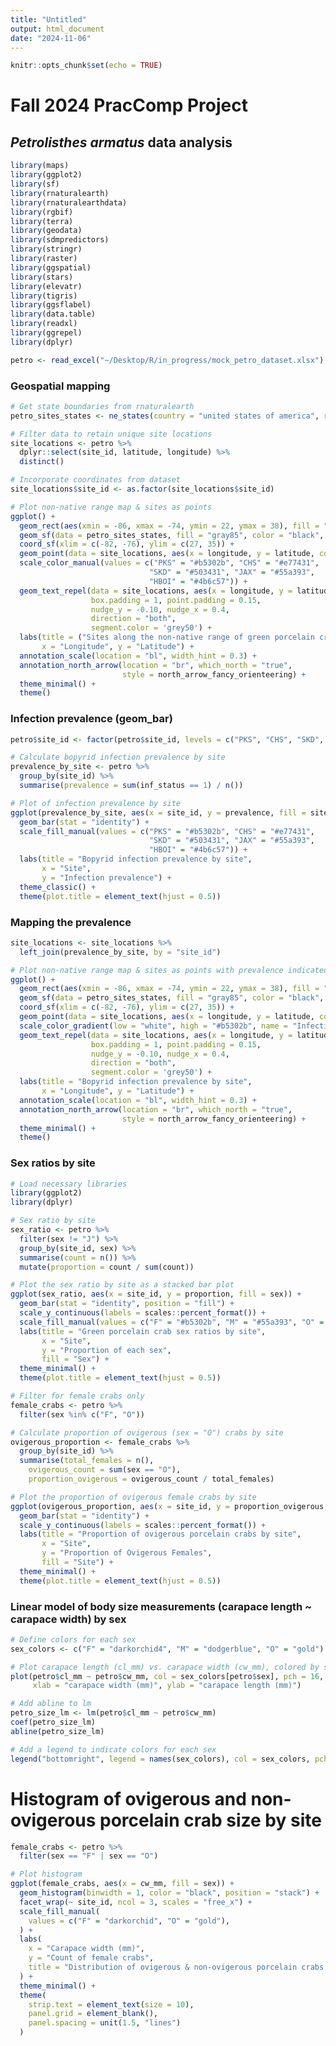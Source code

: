 ```yaml
---
title: "Untitled"
output: html_document
date: "2024-11-06"
---
```


```r
knitr::opts_chunk$set(echo = TRUE)
```
# **Fall 2024 PracComp Project**

## *Petrolisthes armatus* data analysis

```r
library(maps)
library(ggplot2)
library(sf)
library(rnaturalearth)
library(rnaturalearthdata)
library(rgbif)
library(terra)
library(geodata)
library(sdmpredictors)
library(stringr)
library(raster)
library(ggspatial)
library(stars)
library(elevatr)
library(tigris)
library(ggsflabel)
library(data.table)
library(readxl)
library(ggrepel)
library(dplyr)
```

```r
petro <- read_excel("~/Desktop/R/in_progress/mock_petro_dataset.xlsx")
```

### Geospatial mapping
```r
# Get state boundaries from rnaturalearth
petro_sites_states <- ne_states(country = "united states of america", returnclass = "sf")

# Filter data to retain unique site locations
site_locations <- petro %>%
  dplyr::select(site_id, latitude, longitude) %>%
  distinct()

# Incorporate coordinates from dataset
site_locations$site_id <- as.factor(site_locations$site_id)
```

```r
# Plot non-native range map & sites as points
ggplot() +
  geom_rect(aes(xmin = -86, xmax = -74, ymin = 22, ymax = 38), fill = "lightblue", color = NA) +
  geom_sf(data = petro_sites_states, fill = "gray85", color = "black", size = 0.3) +
  coord_sf(xlim = c(-82, -76), ylim = c(27, 35)) +
  geom_point(data = site_locations, aes(x = longitude, y = latitude, color = site_id), size = 3) +
  scale_color_manual(values = c("PKS" = "#b5302b", "CHS" = "#e77431", 
                               "SKD" = "#503431", "JAX" = "#55a393", 
                               "HBOI" = "#4b6c57")) +
  geom_text_repel(data = site_locations, aes(x = longitude, y = latitude, label = site_id),
                  box.padding = 1, point.padding = 0.15, 
                  nudge_y = -0.10, nudge_x = 0.4, 
                  direction = "both", 
                  segment.color = 'grey50') +
  labs(title = ("Sites along the non-native range of green porcelain crabs"),
       x = "Longitude", y = "Latitude") +
  annotation_scale(location = "bl", width_hint = 0.3) +
  annotation_north_arrow(location = "br", which_north = "true",
                         style = north_arrow_fancy_orienteering) +
  theme_minimal() +
  theme()
```

### Infection prevalence (geom_bar)
```r
petro$site_id <- factor(petro$site_id, levels = c("PKS", "CHS", "SKD", "JAX", "HBOI"))

# Calculate bopyrid infection prevalence by site
prevalence_by_site <- petro %>%
  group_by(site_id) %>%
  summarise(prevalence = sum(inf_status == 1) / n())

# Plot of infection prevalence by site
ggplot(prevalence_by_site, aes(x = site_id, y = prevalence, fill = site_id)) +
  geom_bar(stat = "identity") +
  scale_fill_manual(values = c("PKS" = "#b5302b", "CHS" = "#e77431", 
                               "SKD" = "#503431", "JAX" = "#55a393", 
                               "HBOI" = "#4b6c57")) +
  labs(title = "Bopyrid infection prevalence by site",
       x = "Site",
       y = "Infection prevalence") +
  theme_classic() +
  theme(plot.title = element_text(hjust = 0.5))
```

### Mapping the prevalence
```r
site_locations <- site_locations %>%
  left_join(prevalence_by_site, by = "site_id")

# Plot non-native range map & sites as points with prevalence indicated by color intensity
ggplot() +
  geom_rect(aes(xmin = -86, xmax = -74, ymin = 22, ymax = 38), fill = "lightblue", color = NA) +
  geom_sf(data = petro_sites_states, fill = "gray85", color = "black", size = 0.3) +
  coord_sf(xlim = c(-82, -76), ylim = c(27, 35)) +
  geom_point(data = site_locations, aes(x = longitude, y = latitude, color = prevalence), size = 5) +
  scale_color_gradient(low = "white", high = "#b5302b", name = "Infection Prevalence") +
  geom_text_repel(data = site_locations, aes(x = longitude, y = latitude, label = site_id),
                  box.padding = 1, point.padding = 0.15, 
                  nudge_y = -0.10, nudge_x = 0.4, 
                  direction = "both", 
                  segment.color = 'grey50') +
  labs(title = "Bopyrid infection prevalence by site",
       x = "Longitude", y = "Latitude") +
  annotation_scale(location = "bl", width_hint = 0.3) +
  annotation_north_arrow(location = "br", which_north = "true",
                         style = north_arrow_fancy_orienteering) +
  theme_minimal() +
  theme()
```

### Sex ratios by site
```r
# Load necessary libraries
library(ggplot2)
library(dplyr)

# Sex ratio by site
sex_ratio <- petro %>%
  filter(sex != "J") %>%
  group_by(site_id, sex) %>%
  summarise(count = n()) %>%
  mutate(proportion = count / sum(count))

# Plot the sex ratio by site as a stacked bar plot
ggplot(sex_ratio, aes(x = site_id, y = proportion, fill = sex)) +
  geom_bar(stat = "identity", position = "fill") +
  scale_y_continuous(labels = scales::percent_format()) +
  scale_fill_manual(values = c("F" = "#b5302b", "M" = "#55a393", "O" = "#e77431")) +
  labs(title = "Green porcelain crab sex ratios by site",
       x = "Site",
       y = "Proportion of each sex",
       fill = "Sex") +
  theme_minimal() +
  theme(plot.title = element_text(hjust = 0.5))
```

```r
# Filter for female crabs only
female_crabs <- petro %>%
  filter(sex %in% c("F", "O"))

# Calculate proportion of ovigerous (sex = "O") crabs by site
ovigerous_proportion <- female_crabs %>%
  group_by(site_id) %>%
  summarise(total_females = n(),
    ovigerous_count = sum(sex == "O"),
    proportion_ovigerous = ovigerous_count / total_females)

# Plot the proportion of ovigerous female crabs by site
ggplot(ovigerous_proportion, aes(x = site_id, y = proportion_ovigerous, fill = site_id)) +
  geom_bar(stat = "identity") +
  scale_y_continuous(labels = scales::percent_format()) +
  labs(title = "Proportion of ovigerous porcelain crabs by site",
       x = "Site",
       y = "Proportion of Ovigerous Females",
       fill = "Site") +
  theme_minimal() +
  theme(plot.title = element_text(hjust = 0.5))
```

### Linear model of body size measurements (carapace length ~ carapace width) by sex
```r
# Define colors for each sex
sex_colors <- c("F" = "darkorchid4", "M" = "dodgerblue", "O" = "gold")

# Plot carapace length (cl_mm) vs. carapace width (cw_mm), colored by sex
plot(petro$cl_mm ~ petro$cw_mm, col = sex_colors[petro$sex], pch = 16,
     xlab = "carapace width (mm)", ylab = "carapace length (mm)")

# Add abline to lm
petro_size_lm <- lm(petro$cl_mm ~ petro$cw_mm)
coef(petro_size_lm)
abline(petro_size_lm)

# Add a legend to indicate colors for each sex
legend("bottomright", legend = names(sex_colors), col = sex_colors, pch = 16, title = "Sex")
```


# Histogram of ovigerous and non-ovigerous porcelain crab size by site
```r
female_crabs <- petro %>%
  filter(sex == "F" | sex == "O")

# Plot histogram
ggplot(female_crabs, aes(x = cw_mm, fill = sex)) +
  geom_histogram(binwidth = 1, color = "black", position = "stack") +
  facet_wrap(~ site_id, ncol = 3, scales = "free_x") +
  scale_fill_manual(
    values = c("F" = "darkorchid", "O" = "gold"),
  ) +
  labs(
    x = "Carapace width (mm)",
    y = "Count of female crabs",
    title = "Distribution of ovigerous & non-ovigerous porcelain crabs by carapace width (mm)"
  ) +
  theme_minimal() +
  theme(
    strip.text = element_text(size = 10),
    panel.grid = element_blank(),
    panel.spacing = unit(1.5, "lines")
  )
```



